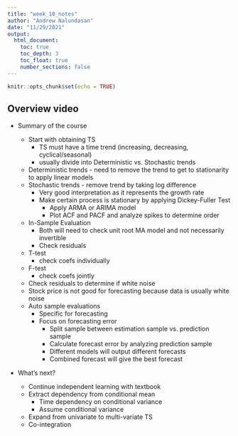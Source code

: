 ```yaml
---
title: "week_10_notes"
author: "Andrew Nalundasan"
date: "11/29/2021"
output: 
  html_document:
    toc: true
    toc_depth: 3
    toc_float: true
    number_sections: false
---
```


```r
knitr::opts_chunk$set(echo = TRUE)
```


## Overview video

+ Summary of the course

    + Start with obtaining TS 
        + TS must have a time trend (increasing, decreasing, cyclical/seasonal)
        + usually divide into Deterministic vs. Stochastic trends
    + Deterministic trends - need to remove the trend to get to stationarity to apply linear models
    + Stochastic trends - remove trend by taking log difference
        + Very good interpretation as it represents the growth rate
        + Make certain process is stationary by applying Dickey-Fuller Test
            + Apply ARMA or ARIMA model
            + Plot ACF and PACF and analyze spikes to determine order
    + In-Sample Evaluation
        + Both will need to check unit root MA model and not necessarily invertible
        + Check residuals
    + T-test
        + check coefs individually
    + F-test
        + check coefs jointly
    + Check residuals to determine if white noise
    + Stock price is not good for forecasting because data is usually white noise
    + Auto sample evaluations
        + Specific for forecasting
        + Focus on forecasting error
            + Split sample between estimation sample vs. prediction sample
            + Calculate forecast error by analyzing prediction sample
            + Different models will output different forecasts
            + Combined forecast will give the best forecast

+ What's next?

    + Continue independent learning with textbook
    + Extract dependency from conditional mean
        + Time dependency on conditional variance
        + Assume conditional variance
    + Expand from univariate to multi-variate TS
    + Co-integration
    




